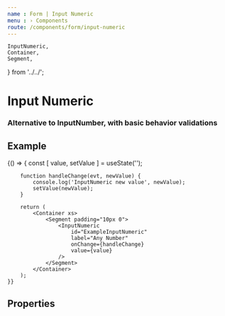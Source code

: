 ```yaml
---
name : Form | Input Numeric
menu : › Components
route: /components/form/input-numeric
---
```


    InputNumeric,
    Container,
    Segment,
} from '../../';


# Input Numeric
### Alternative to InputNumber, with basic behavior validations


## Example

<Playground>
    {() => {
        const [ value, setValue ] = useState('');

        function handleChange(evt, newValue) {
            console.log('InputNumeric new value', newValue);
            setValue(newValue);
        }

        return (
            <Container xs>
                <Segment padding="10px 0">
                    <InputNumeric
                        id="ExampleInputNumeric"
                        label="Any Number"
                        onChange={handleChange}
                        value={value}
                    />
                </Segment>
            </Container>
        );
    }}
</Playground>


## Properties

<Props of={InputNumeric} />
